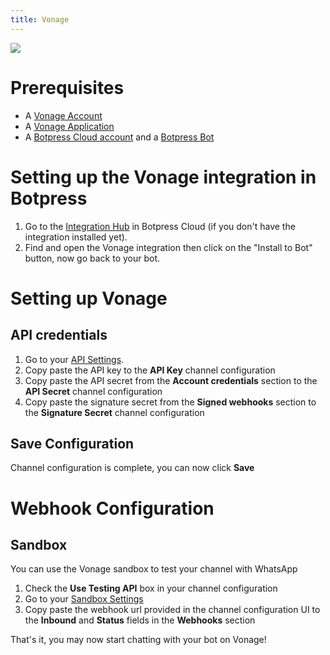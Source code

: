 ```yaml
---
title: Vonage
---
```



<img src="./vonage.png" />

# Prerequisites

- A [Vonage Account](https://dashboard.nexmo.com/sign-up)
- A [Vonage Application](https://dashboard.nexmo.com/applications/new)
- A [Botpress Cloud account](https://sso.botpress.cloud) and a [Botpress Bot](/guides/quick-start)

# Setting up the Vonage integration in Botpress

1. Go to the [Integration Hub](https://app.botpress.cloud/hub) in Botpress Cloud (if you don't have the integration installed yet).
2. Find and open the Vonage integration then click on the "Install to Bot" button, now go back to your bot.

# Setting up Vonage

## API credentials

1. Go to your [API Settings](https://dashboard.nexmo.com/settings).
2. Copy paste the API key to the **API Key** channel configuration
3. Copy paste the API secret from the **Account credentials** section to the **API Secret** channel configuration
4. Copy paste the signature secret from the **Signed webhooks** section to the **Signature Secret** channel configuration

## Save Configuration

Channel configuration is complete, you can now click **Save**

# Webhook Configuration

## Sandbox

You can use the Vonage sandbox to test your channel with WhatsApp

1. Check the **Use Testing API** box in your channel configuration
2. Go to your [Sandbox Settings](https://dashboard.nexmo.com/messages/sandbox)
3. Copy paste the webhook url provided in the channel configuration UI to the **Inbound** and **Status** fields in the **Webhooks** section

That's it, you may now start chatting with your bot on Vonage!
